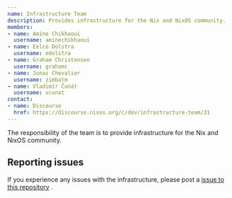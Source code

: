 ```yaml
---
name: Infrastructure Team
description: Provides infrastructure for the Nix and NixOS community.
members:
- name: Amine Chikhaoui
  username: aminechikhaoui
- name: Eelco Dolstra
  username: edolstra
- name: Graham Christensen
  username: grahamc
- name: Jonas Chevalier
  username: zimbatm
- name: Vladimír Čunát
  username: vcunat
contact:
- name: Discourse
  href: https://discourse.nixos.org/c/dev/infrastructure-team/31
---
```

The responsibility of the team is to provide infrastructure for the Nix and NixOS community.

## Reporting issues

If you experience any issues with the infrastructure, please post a [issue to this repository](https://github.com/NixOS/nixos-org-configurations/issues/new) .